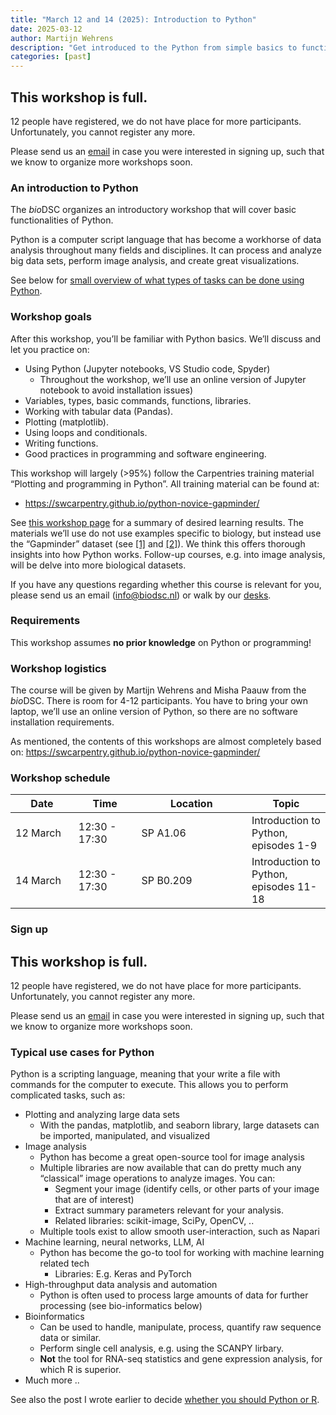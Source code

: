 ```yaml
---
title: "March 12 and 14 (2025): Introduction to Python"
date: 2025-03-12
author: Martijn Wehrens
description: "Get introduced to the Python from simple basics to functions, dataframes and plotting."
categories: [past]
---
```


::: {.callout-important}
## This workshop is full.

12 people have registered, we do not have place for more participants. Unfortunately, you cannot register any more.

Please send us an [email](mailto:info@biodsc.nl) in case you were interested in signing up, such that we know to organize more workshops soon.
:::

### An introduction to Python

The *bio*DSC organizes an introductory workshop that will cover basic functionalities of Python.

Python is a computer script language that has become a workhorse of data analysis throughout many fields and disciplines. 
It can process and analyze big data sets, perform image analysis, and create great visualizations.

See below for [small overview of what types of tasks can be done using Python](#use-cases).


### Workshop goals

After this workshop, you'll be familiar with Python basics. We'll discuss and let you practice on:

::: {.mw-infoblock}
- Using Python (Jupyter notebooks, VS Studio code, Spyder)
    - Throughout the workshop, we'll use an online version of Jupyter notebook to avoid installation issues)
- Variables, types, basic commands, functions, libraries.
- Working with tabular data (Pandas).
- Plotting (matplotlib).
- Using loops and conditionals.
- Writing functions.
- Good practices in programming and software engineering.
:::

This workshop will largely (>95%) follow the Carpentries training material "Plotting and programming in Python". All training material can be found at:

- [https://swcarpentry.github.io/python-novice-gapminder/](https://swcarpentry.github.io/python-novice-gapminder/){target="_blank"}


See [this workshop page](https://swcarpentry.github.io/python-novice-gapminder/instructor/design.html#stage-2-desired-results){target="_blank"} for a summary of desired learning results.
The materials we'll use do not use examples specific to biology, but instead use the "Gapminder" dataset (see [[1]](https://www.kaggle.com/datasets/albertovidalrod/gapminder-dataset){target="_blank"} and [[2]](https://www.gapminder.org/about/){target="_blank"}). 
We think this offers thorough insights into how Python works.
Follow-up courses, e.g. into image analysis, will be delve into more biological datasets.

If you have any questions regarding whether this course is relevant for you, please send us an email ([info@biodsc.nl](mailto:info@biodsc.nl)) or walk by our [desks](../people.html).

### Requirements

This workshop assumes **no prior knowledge** on Python or programming! 

### Workshop logistics

The course will be given by Martijn Wehrens and Misha Paauw from the *bio*DSC. There is room for 4-12 participants. 
You have to bring your own laptop, we'll use an online version of Python, so there are no software installation requirements.

As mentioned, the contents of this workshops are almost completely based on:
[https://swcarpentry.github.io/python-novice-gapminder/](https://swcarpentry.github.io/python-novice-gapminder/){target="_blank"}

### Workshop schedule

| Date | Time | Location | Topic |
| ---- | ---- | -------  | ----- |
| 12 March | 12:30 - 17:30 | SP A1.06 | Introduction to Python, episodes 1-9 |
| 14 March | 12:30 - 17:30 | SP B0.209 | Introduction to Python, episodes 11-18 | 


### Sign up

<!--Sign up [using this link](https://forms.office.com/e/zhXNMWzFEk){target="_blank"}. **Sign up deadline: 28th of February!**-->

::: {.callout-important}
## This workshop is full.

12 people have registered, we do not have place for more participants. Unfortunately, you cannot register any more.

Please send us an [email](mailto:info@biodsc.nl) in case you were interested in signing up, such that we know to organize more workshops soon.
:::

::: {#use-cases}
### Typical use cases for Python

Python is a scripting language, meaning that your write a file with commands for the computer to execute.
This allows you to perform complicated tasks, such as: 

::: {.mw-infoblock}
- Plotting and analyzing large data sets
    - With the pandas, matplotlib, and seaborn library, large datasets can be imported, manipulated, and visualized
- Image analysis
    - Python has become a great open-source tool for image analysis
    - Multiple libraries are now available that can do pretty much any "classical" image operations to analyze images. You can:
        - Segment your image (identify cells, or other parts of your image that are of interest)
        - Extract summary parameters relevant for your analysis.
        - Related libraries: scikit-image, SciPy, OpenCV, ..
    - Multiple tools exist to allow smooth user-interaction, such as Napari
- Machine learning, neural networks, LLM, AI
    - Python has become the go-to tool for working with machine learning related tech
        - Libraries: E.g. Keras and PyTorch
- High-throughput data analysis and automation
    - Python is often used to process large amounts of data for further processing (see bio-informatics below)
- Bioinformatics
    - Can be used to handle, manipulate, process, quantify raw sequence data or similar.
    - Perform single cell analysis, e.g. using the SCANPY lirbary.
    - **Not** the tool for RNA-seq statistics and gene expression analysis, for which R is superior.
- Much more ..
:::

See also the post I wrote earlier to decide [whether you should Python or R](../posts/python-or-r.html).
:::

